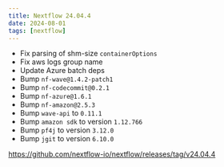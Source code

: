 ```yaml
---
title: Nextflow 24.04.4
date: 2024-08-01
tags: [nextflow]
---
```


- Fix parsing of shm-size `containerOptions`
- Fix aws logs group name
- Update Azure batch deps
- Bump `nf-wave@1.4.2-patch1`
- Bump `nf-codecommit@0.2.1`
- Bump `nf-azure@1.6.1`
- Bump `nf-amazon@2.5.3`
- Bump `wave-api` to `0.11.1`
- Bump `amazon sdk` to version `1.12.766`
- Bump `pf4j` to version `3.12.0`
- Bump `jgit` to version `6.10.0`

https://github.com/nextflow-io/nextflow/releases/tag/v24.04.4
